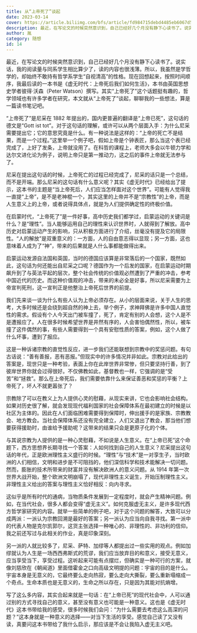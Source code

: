 ```yaml
---
title: 从“上帝死了”谈起
date: 2023-03-14
cover: https://article.biliimg.com/bfs/article/fd984715debd4485eb6067d5eaac9c5ea4b56ee6.jpg
description: 最近，在写论文的时候突然意识到，自己已经好几个月没有静下心读书了。说实话，我的阅读量与同系学生相比算少了，读的内容也很浅薄。所以，我虽然是学哲学的，却始终不敢持有哲学系学生“自视清高”的性格。现在回想起来，按照时间顺序，我最后读的一本书是《虚无时代：上帝死后我们如何生活》，本书由英国思想史学者彼得·沃森（Peter Watson）撰写。其实“上帝死了”这个话题挺有趣的，哲学领域也有许多学者在研究，本文就从“上帝死了”谈起，聊聊我的一些想法，算是一篇读书笔记吧。
author: 胤
category: 随想
id: 14
---
```



最近，在写论文的时候突然意识到，自己已经好几个月没有静下心读书了。说实话，我的阅读量与同系学生相比算少了，读的内容也很浅薄。所以，我虽然是学哲学的，却始终不敢持有哲学系学生“自视清高”的性格。现在回想起来，按照时间顺序，我最后读的一本书是《虚无时代：上帝死后我们如何生活》，本书由英国思想史学者彼得·沃森（Peter Watson）撰写。其实“上帝死了”这个话题挺有趣的，哲学领域也有许多学者在研究，本文就从“上帝死了”谈起，聊聊我的一些想法，算是一篇读书笔记吧。

<LazyFancyboxImage
  client:load
  src="https://article.biliimg.com/bfs/article/2db378d54a1319aa9f99db9f8c78fad6b8c3573e.jpg"
  alt="虚无时代：上帝死后我们如何生活"
/>

“上帝死了”是尼采在 1882 年提出的，国内更普遍的翻译是“上帝已死”，这句话的德文是“Gott ist tot”。对于这句话的理解，或许可以从两个层面入手：为什么尼采需要提出它；它的意思究竟是什么。有一种说法是这样的：“上帝的死亡不是结果，而是一个过程。”这里举一个例子吧，假如上帝是个钟表匠，那么当这个表已经完成了，上好了发条，上帝就没用了。在科哲的课程上，老师大多会以牛顿力学和达尔文进化论为例子，说明上帝只是第一推动力，这之后的事件上帝就无法参与了。

尼采在提出这句话的时候，上帝死亡的过程已经完成了，尼采的话只是一个总结，而不是开端。那么尼采的这句话有什么意义呢？其实《虚无时代》已经给出了提示，这本书的主题是“当上帝死后，人们应当怎样面对这个世界”。可能有人觉得我一直提“上帝”，是不是老神棍一个，其实这里的上帝并不是“宗教性”的上帝，而是人生意义上的上帝，或者说得具体点，就是为人们提供确定性的终极价值。

在启蒙时代，“上帝死了”是一件好事，高中历史我们都学过，启蒙运动的关键词是什么？是“理性”。当人能够运用自己的理性来认识世界时，人就得到了解放。高中历史对启蒙运动产生的影响，只从积极方面进行了介绍，丝毫没有提及它的局限性。“人的解放”是双重意义的：一方面，人的自由意志得以显现；另一方面，这也意味着人成为了“神”，带来的后果就是人什么事都能做得出来。

<LazyFancyboxImage
  client:load
  src="https://article.biliimg.com/bfs/article/fb19a243a5b6da30940b8ea53a0e36001cf08e06.jpg"
/>

启蒙运动发源自法国和英国，当时的德国应该算是非常落后的一个国家，既然如此，这句话为何还能出自尼采之口呢？德国作为一个后发的国家，在启蒙运动时期飙升到了与英法平起的层次，整个社会传统的价值观必然遭到了严重的冲击，参考中国近代的历史。而这种价值观的冲击，带来的未必全是好事，所以尼采需要为上帝宣判死刑，这一宣判正是他整治上帝死后世界的前提。

我们先来谈一谈为什么有些人认为上帝必须存在。从小的层面来说，关于人生的思考，大多时候还是会绕到超自然的神上去，举个例子，求神拜佛是许多中国人直觉性的需求。假设有个人今天出门被车撞了，死了，肯定有别的人会想，这个人是不是遭报应了。人在很多时候希望世界是井然有序的，人会害怕偶然性，所以，被车撞了这件偶然的事，有些人需要得到一个具有安慰性质的答案，例如，这个人做了什么坏事，遭到了报应。

这是一种诉诸宗教的直觉性反应，进一步我们还能联想到宗教中的奖惩问题。有句古话说：“善有善报，恶有恶报。”但现实中的许多情况并非如此。宗教对此给出的答案是，现世只是一种考验，表面上你在此岸世界非常惨，但只要坚持行善，到了彼岸世界你就会过得很好。不仅佛教如此，基督教也一样，它强调的是“受苦”和“拯救”。那么在上帝死后，我们需要依靠什么来保证善恶和奖惩的平衡？上帝死了，坏人不就更嚣张了？

<LazyFancyboxImage
  client:load
  src="https://article.biliimg.com/bfs/article/a491a7ece453afbb4ba76e9a19e35b816ca4f9e1.jpg"
/>

宗教除了可以在教义上为人提供心灵的慰藉，从现实来讲，它也会影响社会结构。如果对历史很了解，就会发现现代福利国家的社会保障体系在最初建立的时候是以社区为主体的。因此在人们面临困难需要得到保障时，伸出援手的是家族、宗教教会、地方教会。当社会保障体系还没有完全建立，人们又退出了教会，那当他们想要获得援助时，由谁给予援助呢？这带来的结果只会是更原子化的个体。

与其说宗教为人提供的是一种心灵慰藉，不如说是人生意义。在“上帝已死”这个命题下，西方思想界长期寻找一个答案：人如何找到自己的人生意义？尼采提出这句话的年代，正是欧洲理性主义盛行的时候。“理性”与“技术”是一对孪生子，当时欧洲的人们相信，文明和进步是不可阻挡的，他们深信科学和技术能解决一切问题。然而，膨胀的技术所带来的财富并没有解决欧洲人的意义问题。从 1914 年第一次世界大战开始，整个欧洲文明崩塌了，现代非理性主义诞生，开始压制理性主义。非理性主义给出的答案与理性主义恰好相反：向内寻求。

这似乎是所有时代的通病，当物质条件发展到一定程度时，就会产生精神问题。例如，在当代社会，很多人都会变得“虚无主义”。如何克服虚无主义，是许多现代西方哲学家研究的内容。就举一些简单的例子吧，对于这个问题的解答，大致可以分成两派：一派认为宗教回溯是最好的答案；另一派认为应当向自我寻找。第一派中的代表人物是克尔凯郭尔，这货主张选择一种唯心的、非理性的、非功利的信仰。我之前还写过与此相关的作业，真是印象深刻。

<LazyFancyboxImage
  client:load
  src="https://article.biliimg.com/bfs/article/73b412ec034d7ceb78b959619ae9a8dfb6e7fcef.png"
  alt="写的作业"
/>

另一派的人就比较多了，尼采、萨特、加缪等人都提出过一些实用的观点。例如加缪就认为人生是一场西西弗斯式的荒谬，我们应当放弃目的和意义，接受无意义，应当享受当下，享受过程。这听起来可能有点摆烂，但确实是一种可行的方案，就像刘慈欣在《朝闻道》里面借霍金之口向高级文明提的问题：宇宙的目的是什么。宇宙本身是无意义的，它最终要么走向热寂，要么走向大撕裂，要么重新塌缩成一个奇点。生命本质也是无意义的，生命之所以存在，只是因为其能对抗熵增。

写了这么多内容，其实合起来就是一句话：在“上帝已死”的现代社会中，人可以通过别的方式寻找自己的意义，甚至没有意义也可能是一种意义。这也是《虚无时代》这本书带给我的感受，很多时候我们会问：“为什么需要去考虑这么高深的问题？”这本身就是一种意义的选择——对当下生活的享受。感觉自己读了又没有读，真要问这本书带给了我什么启示，那应该是不会让我陷入虚无主义吧。
